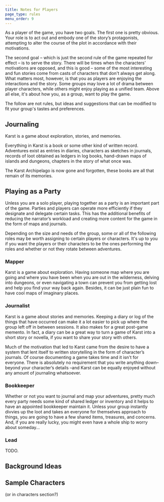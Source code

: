 ```yaml
---
title: Notes for Players
page_type: rules
menu_order: 9
---
```


As a player of the game, you have two goals. The first one is pretty obvious. Your role is to act out and embody one of the story’s protagonists, attempting to alter the course of the plot in accordance with their motivations.

The second goal – which is just the second rule of the game repeated for effect – is to serve the story. There will be times when the characters’ motivations are opposed, and this is good – some of the most interesting and fun stories come from casts of characters that don't always get along. What matters most, however, is that you as players are enjoying the interactions and the story. Some groups may love a lot of drama between player characters, while others might enjoy playing as a unified team. Above all else, it's about how you, as a group, want to play the game.

The follow are not rules, but ideas and suggestions that can be modified to fit your group's tastes and preferences.

## Journaling

Karst is a game about exploration, stories, and memories.

Everything in Karst is a book or some other kind of written record. Adventures exist as entries in diaries, characters as sketches in journals, records of loot obtained as ledgers in log books, hand-drawn maps of islands and dungeons, chapters in the story of what once was.

The Karst Archipelago is now gone and forgotten, these books are all that remain of its memories.

## Playing as a Party

Unless you are a solo player, playing together as a party is an important part of the game. Parties and players can operate more efficiently if they designate and delegate certain tasks. This has the additional benefits of reducing the narrator’s workload and creating more content for the game in the form of maps and journals.

Depending on the size and needs of the group, some or all of the following roles may be worth assigning to certain players or characters. It's up to you if you want the players or their characters to be the ones performing the roles and whether or not they rotate between adventures.

### Mapper

Karst is a game about exploration. Having someone map where you are going and where you have been when you are out in the wilderness, delving into dungeons, or even navigating a town can prevent you from getting lost and help you find your way back again. Besides, it can be just plain fun to have cool maps of imaginary places.

### Journalist

Karst is a game about stories and memories. Keeping a diary or log of the things that have occurred can make it a lot easier to pick up where the group left off in between sessions. It also makes for a great post-game memento. In fact, a diary can be a great way to turn a game of Karst into a short story or novella, if you want to share your story with others.

Much of the motivation that led to Karst came from the desire to have a system that lent itself to written storytelling in the form of character’s journals. Of course documenting a game takes time and it isn't for everyone. There is absolutely no requirement that you write anything down– beyond your character’s details –and Karst can be equally enjoyed without any amount of journaling whatsoever.

### Bookkeeper

Whether or not you want to journal and map your adventures, pretty much every party needs some kind of shared ledger or inventory and it helps to have an appointed bookkeeper maintain it. Unless your group instantly divvies up the loot and takes an everyone for themselves approach to things, you are going to have a few shared items, treasures, and concerns. And, if you are really lucky, you might even have a whole ship to worry about someday…

### Lead

TODO.

## Background Ideas

## Sample Characters

(or in characters section?)

